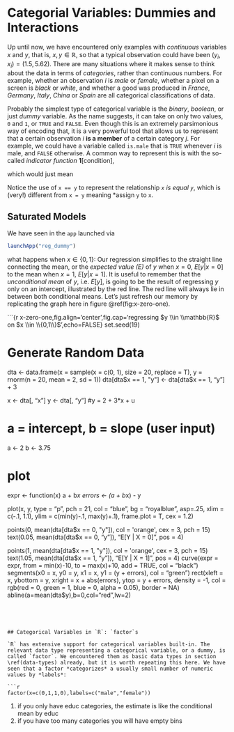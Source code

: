 # Categorial Variables: Dummies and Interactions {#categorical-vars}

Up until now, we have encountered only examples with *continuous* variables $x$ and $y$, that is, $x,y \in \mathbb{R}$, so that a typical observation could have been $(y_i,x_i) = (1.5,5.62)$. There are many situations where it makes sense to think about the data in terms of *categories*, rather than continuous numbers. For example, whether an observation $i$ is *male* or *female*, whether a pixel on a screen is *black* or *white*, and whether a good was produced in *France*, *Germany*, *Italy*, *China* or *Spain* are all categorical classifications of data. 

Probably the simplest type of categorical variable is the *binary*, *boolean*, or just *dummy* variable. As the name suggests, it can take on only two values, `0` and `1`, or `TRUE` and `FALSE`. Even though this is an extremely parsimonious way of encoding that, it is a very powerful tool that allows us to represent that a certain observation $i$ **is a member** of a certain category $j$. For example, we could have a variable called `is.male` that is `TRUE` whenever $i$ is male, and `FALSE` otherwise. A common way to represent this is with the so-called *indicator function* $\mathbf{1}[\text{condition}]$, 

\begin{align*}
\text{is.male}_i &= \mathbf{1}[\text{sex}_i==\text{male}], \\
\end{align*}

which would just mean

\begin{align*}
\mathbf{1}[\text{sex}_i==\text{male}] &= \begin{cases}
                    1 & \text{if }i\text{ is male} \\
                    0 & \text{if }i\text{ is female}. \\
                 \end{cases}
\end{align*}

Notice the use of `x == y` to represent the relationship *`x` is equal `y`*, which is (very!) different from `x = y` meaning *assign `y` to `x`. 


## Saturated Models

We have seen in the `app` launched via

```r
launchApp("reg_dummy")
```

what happens when $x\in\{0,1\}$: Our regression simplifies to the straight line connecting the mean, or the *expected value (E)* of $y$ when $x=0$, $E[y|x=0]$ to the mean when $x=1$, $E[y|x=1]$. It is useful to remember that the *unconditional mean* of $y$, i.e. $E[y]$, is going to be the result of regressing $y$ only on an intercept, illustrated by the red line. The red line will always lie in between both conditional means. Let's just refresh our memory by replicating the graph here in figure \@ref(fig:x-zero-one). 

```{r x-zero-one,fig.align='center',fig.cap='regressing $y \\in \\mathbb{R}$ on $x \\in \\{0,1\\}$',echo=FALSE}
set.seed(19)

# Generate Random Data
dta <- data.frame(x = sample(x = c(0, 1), size = 20, replace = T),
                y = rnorm(n = 20, mean = 2, sd = 1))
dta[dta$x == 1, "y"] <- dta[dta$x == 1, "y"] + 3

x <- dta[, "x"]
y <- dta[, "y"]
#y = 2 + 3*x + u


# a = intercept, b = slope (user input)
a <- 2
b <- 3.75

# plot
expr <- function(x) a + b*x
errors <- (a + b*x) - y

plot(x, y, type = "p", pch = 21, col = "blue", bg = "royalblue", asp=.25,
   xlim = c(-.1, 1.1),
   ylim = c(min(y)-.1, max(y)+.1),
   frame.plot = T,
   cex = 1.2)

points(0, mean(dta[dta$x == 0, "y"]), col = 'orange',
       cex = 3, pch = 15)
text(0.05, mean(dta[dta$x == 0, "y"]), "E[Y | X = 0]", pos = 4)

points(1, mean(dta[dta$x == 1, "y"]), col = 'orange',
       cex = 3, pch = 15)
text(1.05, mean(dta[dta$x == 1, "y"]), "E[Y | X = 1]", pos = 4)
curve(expr = expr, from = min(x)-10, to = max(x)+10, add = TRUE, col = "black")
segments(x0 = x, y0 = y, x1 = x, y1 = (y + errors), col = "green")
rect(xleft = x, ybottom = y,
     xright = x + abs(errors), ytop = y + errors, density = -1,
     col = rgb(red = 0, green = 1, blue = 0, alpha = 0.05), border = NA)
abline(a=mean(dta$y),b=0,col="red",lw=2)

```




## Categorical Variables in `R`: `factor`s

`R` has extensive support for categorical variables built-in. The relevant data type representing a categorical variable, or a dummy, is called `factor`. We encountered them as basic data types in section \ref(data-types) already, but it is worth repeating this here. We have seen that a factor *categorizes* a usually small number of numeric values by *labels*:

```r
factor(x=c(0,1,1,0),labels=c("male","female"))
```

1. if you only have educ categories, the estimate is like the conditional mean by educ
1. if you have too many categories you will have empty bins
